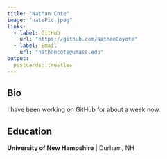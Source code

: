 ```yaml
---
title: "Nathan Cote"
image: "natePic.jpeg"
links:
  - label: GitHub
    url: "https://github.com/NathanCoyote"
  - label: Email
    url: "nathancote@umass.edu"
output:
  postcards::trestles
---
```

 
## Bio

I have been working on GitHub for about a week now.

## Education

**University of New Hampshire** | Durham, NH


